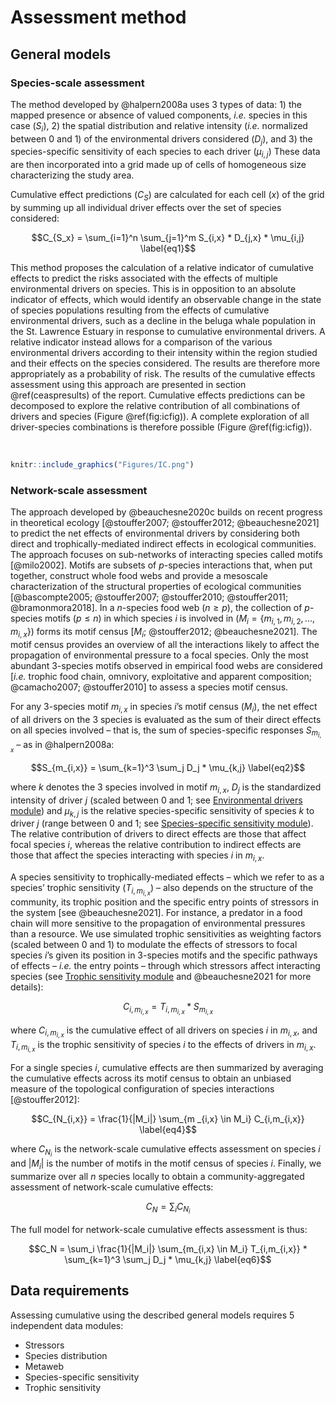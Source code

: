 # Assessment method {#method}

## General models {#ceamethod}

### Species-scale assessment {#speciesmethod}

The method developed by @halpern2008a uses 3 types of data: 1) the mapped presence or absence of valued components, *i.e.* species in this  case ($S_i$), 2) the spatial distribution and relative intensity (*i.e.* normalized between 0 and 1) of the environmental drivers considered ($D_j$), and 3) the species-specific sensitivity of each species to each driver ($\mu_{i,j}$) These data are then incorporated into a grid made up of cells of homogeneous size characterizing the study area. 

Cumulative effect predictions ($C_S$) are calculated for each cell ($x$) of the grid by summing up all individual driver effects over the set of species considered:

$$C_{S_x} = \sum_{i=1}^n \sum_{j=1}^m S_{i,x} * D_{j,x} * \mu_{i,j} \label{eq1}$$

This method proposes the calculation of a relative indicator of cumulative effects to predict the risks associated with the effects of multiple environmental drivers on species. This is in opposition to an absolute indicator of effects, which would identify an observable change in the state of species populations resulting from the effects of cumulative environmental drivers, such as a decline in the beluga whale population in the St. Lawrence Estuary in response to cumulative environmental drivers. A relative indicator instead allows for a comparison of the various environmental drivers according to their intensity within the region studied and their effects on the species considered. The results are therefore more appropriately as a probability of risk. The results of the cumulative effects assessment using this approach are presented in section \@ref(ceaspresults) of the report. Cumulative effects predictions can be decomposed to explore the relative contribution of all combinations of drivers and species (Figure \@ref(fig:icfig)). A complete exploration of all driver-species combinations is therefore possible (Figure \@ref(fig:icfig)).  

<br/>

```r
knitr::include_graphics("Figures/IC.png")
```

### Network-scale assessment {#networkmethod}

The approach developed by @beauchesne2020c builds on recent progress in theoretical ecology [@stouffer2007; @stouffer2012; @beauchesne2021] to predict the net effects of environmental drivers by considering both direct and trophically-mediated indirect effects in ecological communities. The approach focuses on sub-networks of interacting species called motifs [@milo2002]. Motifs are subsets of $p$-species interactions that, when put together, construct whole food webs and provide a mesoscale characterization of the structural properties of ecological communities [@bascompte2005; @stouffer2007; @stouffer2010; @stouffer2011; @bramonmora2018]. In a $n$-species food web ($n \geq p$), the collection of $p$-species motifs ($p \leq n$) in which species $i$ is involved in ($M_i = \{m_{i,1},m_{i,2},...,m_{i,x}\}$) forms its motif census [$M_i$; @stouffer2012; @beauchesne2021]. The motif census provides an overview of all the interactions likely to affect the propagation of environmental pressure to a focal species. Only the most abundant 3-species motifs observed in empirical food webs are considered [*i.e.* trophic food chain, omnivory, exploitative and apparent composition; @camacho2007; @stouffer2010] to assess a species motif census.

For any 3-species motif $m_{i,x}$ in species $i$’s motif census ($M_i$), the net effect of all drivers on the 3 species is evaluated as the sum of their direct effects on all species involved -- that is, the sum of species-specific responses $S_{m_{i,x}}$ -- as in @halpern2008a:

$$S_{m_{i,x}} = \sum_{k=1}^3 \sum_j D_j * \mu_{k,j} \label{eq2}$$


where $k$ denotes the 3 species involved in motif $m_{i,x}$, $D_j$ is the standardized intensity of driver $j$ (scaled between 0 and 1; see [Environmental drivers module](#drmodule)) and $\mu_{k,j}$ is the relative species-specific sensitivity of species $k$ to driver $j$ (range between 0 and 1; see [Species-specific sensitivity module](#sssmodule)). The relative contribution of drivers to direct effects are those that affect focal species $i$, whereas the relative contribution to indirect effects are those that affect the species interacting with species $i$ in $m_{i,x}$.

A species sensitivity to trophically-mediated effects -- which we refer to as a species' trophic sensitivity ($T_{i,m_{i,x}}$) -- also depends on the structure of the community, its trophic position and the specific entry points of stressors in the system [see @beauchesne2021]. For instance, a predator in a food chain will more sensitive to the propagation of environmental pressures than a resource. We use simulated trophic sensitivities as weighting factors (scaled between 0 and 1) to modulate the effects of stressors to focal species $i$’s given its position in 3-species motifs and the specific pathways of effects -- *i.e.* the entry points -- through which stressors affect interacting species (see [Trophic sensitivity module](#trsmodule) and @beauchesne2021 for more details):

$$C_{i,m_{i,x}} = T_{i,m_{i,x}} * S_{m_{i,x}} \label{eq3}$$


where $C_{i,m_{i,x}}$ is the cumulative effect of all drivers on species $i$ in $m_{i,x}$, and $T_{i,m_{i,x}}$ is the trophic sensitivity of species $i$ to the effects of drivers in $m_{i,x}$. 

For a single species $i$, cumulative effects are then summarized by averaging the cumulative effects across its motif census to obtain an unbiased measure of the topological configuration of species interactions [@stouffer2012]:

$$C_{N_{i,x}} = \frac{1}{|M_i|} \sum_{m _{i,x} \in M_i} C_{i,m_{i,x}} \label{eq4}$$


where $C_{N_i}$ is the network-scale cumulative effects assessment on species $i$ and $|M_i|$ is the number of motifs in the motif census of species $i$. Finally, we summarize over all $n$ species locally to obtain a community-aggregated assessment of network-scale cumulative effects:

$$C_N = \sum_i C_{N_i} \label{eq5}$$


The full model for network-scale cumulative effects assessment is thus:

$$C_N = \sum_i \frac{1}{|M_i|} \sum_{m_{i,x} \in M_i} T_{i,m_{i,x}} * \sum_{k=1}^3 \sum_j D_j * \mu_{k,j} \label{eq6}$$


## Data requirements {#datareq}


Assessing cumulative using the described general models requires 5 independent data modules: 

- Stressors 
- Species distribution 
- Metaweb 
- Species-specific sensitivity
- Trophic sensitivity

<!-- Much of the limitations and assumptions of our approach are representative of a general lack of knowledge and data for the application of holistic environmental approaches. Once available, knowledge and data could be accommodated to improve the individual components that make up the assessment, that is the distribution and intensity of stressors, the distribution of species, the metaweb of species interactions, species-specific sensitivities to stressors, and trophic sensitivities. These individual components are flexible, grounded in theory and data-oriented; the expanding corpus of openly available environmental knowledge and computational capabilities can thus be leveraged to independently and incrementally improve their quality and, in doing so, enhance the quality of cumulative effects assessments.



Finalement, l’approche proposée est construite à partir d’une série de modules
qui caractérisent un système d’étude et des attributs biologiques : la distribution et
l’intensité des stresseurs, la distribution des espèces, le méta-réseau d’interactions
écologiques, les réponses spécifiques aux espèces aux stresseurs, et la sensibilité
trophique. Ces modules sont flexibles, basés sur des fondements théoriques et guidés par
les données ; la quantité grandissante de connaissances et de données environnementales
accessibles ouvertement et le développement des capacités computationnelles pourront
être mis à profit pour améliorer la qualité des modules individuels et de l’évaluation
des effets cumulatifs. Ces modules sont également largement discutés au sein de la
littérature scientifique et de nouvelles approches sont régulièrement publiées. Les
modèles de distributions des espèces sont activement développés (Norberg et al.,
2019) ; des méthodes quantitatives pour prédire les interactions écologiques et atténuer
les difficultés logistiques de leur échantillonnage in situ sont de plus en plus disponibles
(Morales-Castilla et al., 2015; Beauchesne et al., 2016; Albouy et al., 2019; Poisot
et al., 2020) ; les connaissances sur la sensibilité spécifique des espèces aux stresseurs
environnementaux sont explorés grâce à des exercices de modélisation (Lindmark
et al., 2019; Dee et al., 2020; Otto et al., 2020) et des manipulations expérimentales
(Pillet et al., 2016; Lange et Marshall, 2017). De plus, des initiatives de science ouverte
fournissent une quantité croissante de données sur lesquelles l’approche proposée au
chapitre 5 repose : la distribution et l’intensité des stresseurs (Halpern et al., 2015a;
Beauchesne et al., 2020b), l’occurrence d’espèces (GBIF, 2020; OBIS, 2020), les traits
fonctionnels (WoRMS Editorial Board, 2017; Froese et Pauly, 2019; Palomares et
Pauly, 2019; Encyclopedia of Life, 2020), les interactions écologiques (Poelen et al.,
2014; Poisot et al., 2016) et les données abiotiques (Assis et al., 2018). Il semble ainsi
raisonnable de croire que les limites présentées s’atténueront et que l’applicabilité de
la méthode proposée s’accentuera progressivement. -->